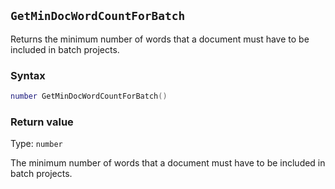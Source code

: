 ::: {.minipage data-latex="{\textwidth}"}
## `GetMinDocWordCountForBatch`

Returns the minimum number of words that a document must have to be included in batch projects.

### Syntax {-}


``` .lua
number GetMinDocWordCountForBatch()
```

### Return value {-}

Type: `number`

The minimum number of words that a document must have to be included in batch projects.
:::
